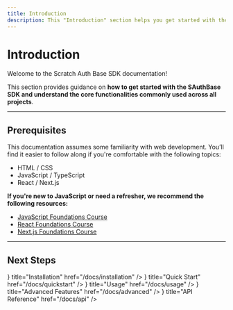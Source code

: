 ```yaml
---
title: Introduction
description: This "Introduction" section helps you get started with the SAuthBase SDK and understand the core features applicable across all projects.
---
```



# Introduction

Welcome to the Scratch Auth Base SDK documentation!

This section provides guidance on **how to get started with the SAuthBase SDK and understand the core functionalities commonly used across all projects**.

---

## Prerequisites

This documentation assumes some familiarity with web development. You’ll find it easier to follow along if you're comfortable with the following topics:

- HTML / CSS
- JavaScript / TypeScript
- React / Next.js

**If you're new to JavaScript or need a refresher, we recommend the following resources:**

- [JavaScript Foundations Course](https://javascript.info/first-steps)
- [React Foundations Course](https://nextjs.org/learn/react-foundations)
- [Next.js Foundations Course](https://nextjs.org/learn/dashboard-app)

---

## Next Steps

<Cards>
  <Cards.Card
    icon={<IconLockAccess />}
    title="Installation"
    href="/docs/installation"
  />
  <Cards.Card
    icon={<IconPlayerPlay />}
    title="Quick Start"
    href="/docs/quickstart"
  />
  <Cards.Card
    icon={<IconLockAccess />}
    title="Usage"
    href="/docs/usage"
  />
  <Cards.Card
    icon={<IconLockAccess />}
    title="Advanced Features"
    href="/docs/advanced"
  />
  <Cards.Card
    icon={<IconApi />}
    title="API Reference"
    href="/docs/api"
  />
</Cards>
